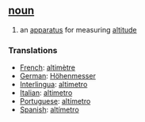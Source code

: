 == [[noun]] == 
# an [[apparatus]] for measuring [[altitude]]
=== Translations === 
*[[French]]: [[altimètre]] 
*[[German]]: [[Höhenmesser]] 
*[[Interlingua]]: [[altimetro]] 
*[[Italian]]: [[altimetro]] 
*[[Portuguese]]: [[altímetro]] 
*[[Spanish]]: [[altímetro]]